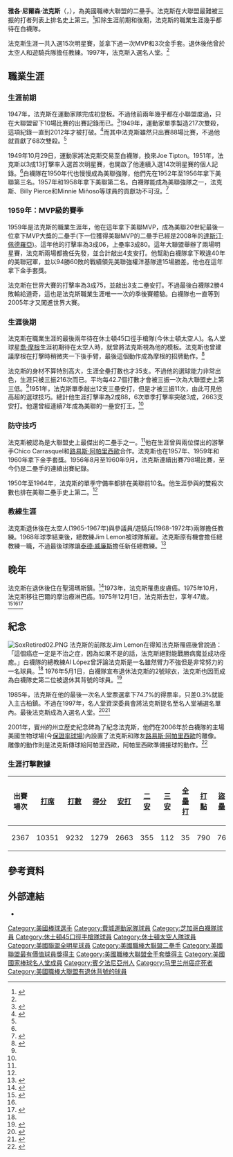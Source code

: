 {{Infobox baseball biography
|name        = 內利·法克斯<br/>Nellie Fox
|image       = Nellie Fox 1960.jpeg
|image_size  =
|caption     = 1960年的法克斯
|position    = [[二壘手|二壘手]]
|bats        = 左
|throws      = 右
|birth_date  = {{Birth date|1927|12|25}}
|birth_place = {{USA}}[[賓夕法尼亞州|賓夕法尼亞州]][[聖湯瑪斯鎮_(賓夕法尼亞州)|聖湯瑪斯鎮]]
|death_date  = {{Death date and age|1975|12|1|1927|12|25}}
|death_place = {{USA}}[[馬里蘭州|馬里蘭州]][[巴爾的摩|巴爾的摩]]
|debutleague = 美國職棒大聯盟
|debutdate   = 6月8日
|debutyear   = 1947年
|debutteam   = 費城運動家
|finalleague = 美國職棒大聯盟
|finaldate   = 7月24日
|finalyear   = 1965年
|finalteam   = 休士頓太空人
|statleague  = 美國職棒大聯盟
|stat1label  = [[打擊率|打擊率]]
|stat1value  = .288
|stat2label  = [[安打|安打]]
|stat2value  = 2663
|stat3label  = [[全壘打|全壘打]]
|stat3value  = 35
|stat4label  = [[打點|打點]]
|stat4value  = 790
|teams=
* [[奧克蘭運動家|費城運動家]] ({{mlby|1947}}–{{mlby|1949}})
* [[芝加哥白襪|芝加哥白襪]] ({{mlby|1950}}–{{mlby|1963}})
* [[休士頓太空人|休士頓45口徑手槍/太空人]] ({{mlby|1964}}–{{mlby|1965}})
|highlights=
* 15×[[美國職棒大聯盟全明星賽|全明星賽]] ([[1951年美國職棒大聯盟全明星賽|1951]]–[[1961年美國職棒大聯盟全明星賽_(第二場)|1961²]],[[1963年美國職棒大聯盟全明星賽|1963]])
* [[美國職棒大聯盟最有價值球員獎|美聯MVP]] (1959)
* 3×[[美國職棒大聯盟金手套獎|金手套獎]] (1957,1959.1960)
* [[芝加哥白襪|芝加哥白襪]]退休號碼#2
|hoflink  = 美國國家棒球名人堂暨博物館
|hoftype  = 美國棒球名人堂
|hofdate  = 1997年
|hofvote  = 
|hofmethod= 名人堂資深委員會
}}
'''雅各·尼爾森·法克斯'''（{{lang-en|Jacob Nelson Fox}}，{{bd|1927年|12月25日|1975年|12月1日|}}），為美國職棒大聯盟的二壘手。法克斯在大聯盟最難被三振的打者列表上排名史上第三。<ref name="baseballhall.org">{{cite web |url=http://baseballhall.org/hof/fox-nellie |title=Nellie Fox at The Baseball Hall of Fame |publisher=National Baseball Hall of Fame |accessdate=April 25, 2012 |archive-date=2015-12-08 |archive-url=https://web.archive.org/web/20151208112029/http://baseballhall.org/hof/fox-nellie |dead-url=no }}</ref>扣除生涯前期和後期，法克斯的職業生涯幾乎都待在白襪隊。

法克斯生涯一共入選15次明星賽，並拿下過一次MVP和3次金手套。退休後他曾於太空人和遊騎兵隊擔任教練。1997年，法克斯入選名人堂。<ref name="baseballhall.org"/>
==職業生涯==
===生涯前期===
1947年，法克斯在運動家隊完成初登板。不過他前兩年幾乎都在小聯盟度過，只在大聯盟留下10場比賽的出賽記錄而已。<ref name=BR>{{cite web |title=Nellie Fox Statistics and History |url=https://www.baseball-reference.com/players/f/foxne01.shtml |website=[[Baseball-Reference.com|Baseball-Reference.com]] |accessdate=November 21, 2014 |archive-date=2020-12-18 |archive-url=https://web.archive.org/web/20201218065502/https://www.baseball-reference.com/players/f/foxne01.shtml |dead-url=no }}</ref>1949年，運動家單季製造217次雙殺，這項紀錄一直到2012年才被打破。<ref name=PhilAthletics>{{cite web |url=http://philadelphiaathletics.org/a-record-with-legs-most-double-plays-turned-in-a-season/ |title=A Record with Legs: Most Double Plays Turned in a Season |last=Warrington |first=Bob |date=October 2, 2009 |website=[[Philadelphia_Athletics|Philadelphia Athletics]] |accessdate=April 24, 2011 |archiveurl=https://web.archive.org/web/20160129015953/http://philadelphiaathletics.org/a-record-with-legs-most-double-plays-turned-in-a-season/ |archivedate=2016-01-29 |dead-url=no }}</ref>而其中法克斯雖然只出賽88場比賽，不過他就貢獻了68次雙殺。<ref name=BR/>

1949年10月29日，運動家將法克斯交易至白襪隊，換來Joe Tipton。1951年，法克斯以3成13打擊率入選首次明星賽，也開啟了他連續入選14次明星賽的個人記錄。<ref name="BR" />白襪隊在1950年代也慢慢成為美聯強隊，他們先在1952年至1956年拿下美聯第三名。1957年和1958年拿下美聯第二名。白襪隊能成為美聯強隊之一，法克斯、Billy Pierce和Minnie Miñoso等球員的貢獻功不可沒。<ref name=BRSox>{{cite web|title=Chicago White Sox Team History & Encyclopedia|url=https://www.baseball-reference.com/teams/CHW/|website=[[Baseball-Reference.com|Baseball-Reference.com]]|accessdate=November 21, 2014|archive-date=2011-04-06|archive-url=https://web.archive.org/web/20110406112522/http://www.baseball-reference.com/teams/CHW/|dead-url=no}}</ref>
===1959年：MVP級的賽季===
1959年是法克斯的職業生涯年，他在這年拿下美聯MVP，成為美聯20世紀最後一位拿下MVP大獎的二壘手(下一位獲得美聯MVP的二壘手已經是2008年的[[達斯汀·佩德羅亞|達斯汀·佩德羅亞]])。這年他的打擊率為3成06，上壘率3成80。這年大聯盟舉辦了兩場明星賽，法克斯兩場都擔任先發，並合計敲出4支安打。他幫助白襪隊拿下睽違40年的美聯冠軍，並以94勝60敗的戰績領先美聯強權洋基隊達15場勝差。他也在這年拿下金手套獎。

法克斯在世界大賽的打擊率為3成75，並敲出3支二壘安打。不過最後白襪隊2勝4敗輸給道奇，這也是法克斯職業生涯唯一一次的季後賽體驗。白襪隊也一直等到2005年才又闖進世界大賽。
===生涯後期===
法克斯在職業生涯的最後兩年待在休士頓45口徑手槍隊(今休士頓太空人)。名人堂球星[[喬·摩根|喬·摩根]]生涯初期待在太空人時，就曾將法克斯視為他的模板。法克斯也曾建議摩根在打擊時稍微夾一下後手臂，最後這個動作成為摩根的招牌動作。<ref name=Anderson>{{cite news |last1=Anderson |first1=Dave |title=Nellie Fox: He made it easier for Joe Morgan |url=https://news.google.com/newspapers?nid=1454&dat=19751207&id=QapOAAAAIBAJ&sjid=FwoEAAAAIBAJ&pg=2212,1334671 |accessdate=November 21, 2014 |work=[[Star-News|Star-News]] |date=December 7, 1975 |archive-date=2020-07-04 |archive-url=https://web.archive.org/web/20200704080751/https://news.google.com/newspapers?nid=1454&dat=19751207&id=QapOAAAAIBAJ&sjid=FwoEAAAAIBAJ&pg=2212,1334671 |dead-url=no }}</ref>

法克斯的身材不算特別高大，生涯全壘打數也才35支。不過他的選球能力非常出色，生涯只被三振216次而已。平均每42.7個打數才會被三振一次為大聯盟史上第三低。<ref name="baseballhall.org"/>1951年，法克斯單季敲出12支三壘安打，但是才被三振11次，由此可見他高超的選球技巧。總計他生涯打擊率為2成88，6次單季打擊率突破3成，2663支安打。他還曾經連續7年成為美聯的一壘安打王。<ref name=BR/>
===防守技巧===
法克斯被認為是大聯盟史上最傑出的二壘手之一。<ref name="baseballhall.org"/>他在生涯曾與兩位傑出的游擊手Chico Carrasquel和[[路易斯·阿帕里西歐|路易斯·阿帕里西歐]]合作。法克斯也在1957年、1959年和1960年拿下金手套獎。1956年8月至1960年9月，法克斯連續出賽798場比賽，至今仍是二壘手的連續出賽紀錄。

1950年至1964年，法克斯的單季守備率都排在美聯前10名。他生涯參與的雙殺次數也排在美聯二壘手史上第二。<ref name=BR/>
===教練生涯===
法克斯退休後在太空人(1965-1967年)與參議員/遊騎兵(1968-1972年)兩隊擔任教練。1968年球季結束後，總教練Jim Lemon被球隊解雇。法克斯原有機會擔任總教練一職，不過最後球隊讓[[泰德·威廉斯|泰德·威廉斯]]擔任新任總教練。<ref name=Richman>{{cite news |last1=Richman |first1=Milt |authorlink=Milton Richman |title=Nellie: Not everybody could be just like him |url=https://news.google.com/newspapers?nid=888&dat=19751203&id=xvEvAAAAIBAJ&sjid=Sl8DAAAAIBAJ&pg=4409,1392312 |accessdate=November 21, 2014 |work=[[St._Petersburg_Times|St. Petersburg Times]] |date=December 3, 1975 |archive-date=2020-07-04 |archive-url=https://web.archive.org/web/20200704073034/https://news.google.com/newspapers?nid=888&dat=19751203&id=xvEvAAAAIBAJ&sjid=Sl8DAAAAIBAJ&pg=4409,1392312 |dead-url=no }}</ref>
==晚年==
法克斯在退休後住在聖湯瑪斯鎮。<ref name="sabr.org">{{cite web |website=Society for American Baseball Research |first=Robert W. |last=Bigelow |first2=Don |last2=Zminda |title=Nellie Fox biography |url=http://www.sabr.org/bioproj/person/46572ecd |accessdate=March 25, 2015 |archive-date=2020-06-13 |archive-url=https://web.archive.org/web/20200613032906/https://sabr.org/bioproj/person/46572ecd |dead-url=no }}</ref>1973年，法克斯罹患皮膚癌。1975年10月，法克斯移往巴爾的摩治療淋巴癌。1975年12月1日，法克斯去世，享年47歲。<ref name=McLanahan>{{cite web |last=McLanahan |first=Bruce |title=Fox, Jacob Nelson (Nellie) |url=http://pabook.libraries.psu.edu/palitmap/bios/Fox__Jacob_Nelson.html |publisher=Pennsylvania Center for the Book |accessdate=September 20, 2013 |archive-url=https://web.archive.org/web/20130515182443/http://pabook.libraries.psu.edu/palitmap/bios/Fox__Jacob_Nelson.html |archive-date=2013-05-15 |dead-url=no }}</ref><ref name="sabr.org"/><ref name=Cancer>{{cite news |title=Nellie Fox dies from skin cancer |url=https://news.google.com/newspapers?nid=1891&dat=19751202&id=bXsjAAAAIBAJ&sjid=f9YEAAAAIBAJ&pg=4720,141794 |accessdate=September 20, 2013 |newspaper=[[The_Gadsden_Times|The Gadsden Times]] |agency=[[Associated_Press|AP]] |date=December 2, 1975 |archive-date=2020-07-04 |archive-url=https://web.archive.org/web/20200704080718/https://news.google.com/newspapers?nid=1891&dat=19751202&id=bXsjAAAAIBAJ&sjid=f9YEAAAAIBAJ&pg=4720,141794 |dead-url=no }}</ref>
==紀念==
[[File:SoxRetired02.PNG|thumb]]
法克斯的前隊友Jim Lemon在得知法克斯罹癌後曾說過：「這個癌症一定是不治之症，因為如果不是的話，法克斯絕對能戰勝病魔並成功痊癒。」白襪隊的總教練Al López曾評論法克斯是一名雖然臂力不強但是非常努力的一名球員。<ref name=Cancer/>
1976年5月1日，白襪隊宣布退休法克斯的2號球衣，法克斯也因而成為白襪隊史第二位被退休其背號的球員。<ref name=almanac>{{cite web |work=Baseball Almanac |title=Retired Uniform Numbers in the American League |url=http://www.baseball-almanac.com/feats/feats10.shtml |accessdate=April 10, 2015 |archive-date=2019-04-08 |archive-url=https://web.archive.org/web/20190408033318/http://www.baseball-almanac.com/feats/feats10.shtml |dead-url=no }}</ref>

1985年，法克斯在他的最後一次名人堂票選拿下74.7%的得票率，只差0.3%就能入主古柏鎮。不過在1997年，名人堂資深委員會將法克斯提名至名人堂補選名單內。最後法克斯成為入選名人堂。<ref name=Herald>{{cite news |last=Parasiliti |first=Bob |title=Nellie Fox voted into Hall of Fame |url=http://articles.herald-mail.com/1997-03-05/news/25106113_1_veterans-committee-composite-ballot-veterans-vote |accessdate=September 20, 2013 |newspaper=[[The_Herald-Mail|The Herald-Mail]] |date=March 5, 1997 |archive-date=2013-09-21 |archive-url=https://web.archive.org/web/20130921060302/http://articles.herald-mail.com/1997-03-05/news/25106113_1_veterans-committee-composite-ballot-veterans-vote |dead-url=no }}</ref><ref name=Bust>{{cite magazine |last=Mandernach |first=Mark |title=Cooperstown or Bust |url=https://www.si.com/vault/1996/12/09/220205/cooperstown-or-bust-a-dedicated-fan-club-wont-rest-until-nellie-fox-is-in-the-hall-of-fame |accessdate=September 20, 2013 |magazine=[[Sports_Illustrated|Sports Illustrated]] |date=December 9, 1996 |archive-date=2016-11-09 |archive-url=https://web.archive.org/web/20161109152727/http://www.si.com/vault/1996/12/09/220205/cooperstown-or-bust-a-dedicated-fan-club-wont-rest-until-nellie-fox-is-in-the-hall-of-fame |dead-url=no }}</ref>

2001年，賓州的州立歷史紀念碑為了紀念法克斯，他們在2006年於白襪隊的主場美國生物球場(今[[保證率球場|保證率球場]])內設置了法克斯和隊友[[路易斯·阿帕里西歐|路易斯·阿帕里西歐]]的雕像。雕像的動作則是法克斯傳球給阿帕里西歐，阿帕里西歐準備接球的動作。<ref name=EPAH>{{cite web |title=Jacob Nelson Historical Marker |url=http://explorepahistory.com/hmarker.php?markerId=1-A-10 |website=ExplorePAHistory.com |accessdate=July 20, 2014 |archive-date=2020-10-20 |archive-url=https://web.archive.org/web/20201020075748/http://explorepahistory.com/hmarker.php?markerId=1-A-10 |dead-url=no }}</ref>
===生涯打擊數據===
{| class="wikitable"
! 出賽場次!! [[打席數|打席]]!! [[打數|打數]]!! [[得分_(棒球)|得分]]!! [[安打|安打]]!! [[二壘安打|二安]]
! [[三壘安打|三安]]!! [[全壘打|全壘打]]!! [[打點|打點]]!! [[盜壘|盜壘]]
! [[保送|保送]]!! [[三振|三振]]!! [[打擊率|打擊率]]!! [[上壘率|上壘率]]!! [[長打率|長打率]]
! [[觸身球|觸身球]]!! 守備率
|-
| 2367 || 10351 || 9232 || 1279 || 2663 || 355 || 112 || 35 || 790 || 76 || 719 || 216 || .288 || .348 || .363 || 142 || .984
|}
==參考資料==
{{Reflist|30em}}
==外部連結==
{{Commons category|Nellie Fox}}
{{Baseballstats|mlb=115778|espn=22795|br=h/henrito01|fangraphs=1005664}}
* {{台灣棒球維基館|Nellie_Fox}}

{{AL MVPs}}
{{芝加哥白襪隊退休號碼}}

{{DEFAULTSORT:Fox, Nellie}}
[[Category:美國棒球選手|Category:美國棒球選手]]
[[Category:費城運動家隊球員|Category:費城運動家隊球員]]
[[Category:芝加哥白襪隊球員|Category:芝加哥白襪隊球員]]
[[Category:休士頓45口徑手槍隊球員|Category:休士頓45口徑手槍隊球員]]
[[Category:休士頓太空人隊球員|Category:休士頓太空人隊球員]]
[[Category:美國聯盟全明星球員|Category:美國聯盟全明星球員]]
[[Category:美國職棒大聯盟二壘手|Category:美國職棒大聯盟二壘手]]
[[Category:美國聯盟最有價值球員獎得主|Category:美國聯盟最有價值球員獎得主]]
[[Category:美國職棒大聯盟金手套獎得主|Category:美國職棒大聯盟金手套獎得主]]
[[Category:美國國家棒球名人堂成員|Category:美國國家棒球名人堂成員]]
[[Category:賓夕法尼亞州人|Category:賓夕法尼亞州人]]
[[Category:马里兰州癌症死者|Category:马里兰州癌症死者]]
[[Category:美國職棒大聯盟有退休背號的球員|Category:美國職棒大聯盟有退休背號的球員]]